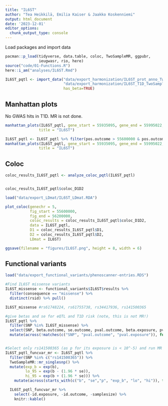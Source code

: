 ---
title: "IL6ST"
author: "Tea Heikkilä, Emilia Kaiser & Jaakko Koskenniemi"
output: html_document
date: '2023-12-01'
editor_options:
  chunk_output_type: console
---

  Load packages and import data
```{r}
pacman::p_load(tidyverse, data.table, coloc, TwoSampleMR, ggpubr, 
               ieugwasr, rio, here)
source("code/01-Functions.R")
here::i_am("analyses/IL6ST.Rmd")
```


```{r}
IL6ST_pqtl <- import_data("data/export_harmonization/IL6ST_prot_anno_TwoSampleMR.csv",
                          "data/export_harmonization/IL6ST_T1D_TwoSampleMR.csv", 
                          has_beta=TRUE)
```

## Manhattan plots

No GWAS hits in T1D. MR is not done.
```{r}
manhattan_plots(IL6ST_pqtl, gene_start = 55935095, gene_end = 55995022,
               title = "IL6ST")

IL6ST_pqtl <- IL6ST_pqtl %>% filter(pos.outcome > 55600000 & pos.outcome < 56200000) 
manhattan_plots(IL6ST_pqtl, gene_start = 55935095, gene_end = 55995022,
               title = "IL6ST")

```


## Coloc

```{r}
coloc_results_IL6ST_pqtl <- analyze_coloc_pqtl(IL6ST_pqtl)


coloc_results_IL6ST_pqtl$coloc_D1D2

```


```{r}

load("data/export_LDmat/IL6ST_LDmat.RDA")

plot_coloc(genechr = 5,
           fig_start = 55600000,
           fig_end = 56200000,
           coloc_results = coloc_results_IL6ST_pqtl$coloc_D1D2,
           data = IL6ST_pqtl,
           D1 = coloc_results_IL6ST_pqtl$D1,
           D2 = coloc_results_IL6ST_pqtl$D2,
           LDmat = IL6ST)

ggsave(filename = "figures/IL6ST.png", height = 8, width = 6)
```


## Functional variants

```{r}
load("data/export_functional_variants/phenoscanner-entries.RDS")

#Find IL6ST missense variants
IL6ST_missense <- functional_variants$IL6ST$results %>% 
  filter(consequence == "missense") %>%  
  distinct(rsid) %>% pull()

IL6ST_missense #rs61748224, rs61755738, rs34417936, rs141500365

#give betas and se for eQTL and T1D risk (note, this is not MR!)
IL6ST_pqtl %>%
  filter(SNP %in% IL6ST_missense) %>%
  select(SNP, beta.outcome, se.outcome, pval.outcome, beta.exposure, pval.exposure) %>%
  mutate(across(!matches(c("SNP", "pval.outcome", "pval.exposure")), function(x) signif(x, digits = 2)))


#Select only rs141500365 (as p for its exposure is < 10^-5) and run MR
IL6ST_pqtl_funcvar_mr <- IL6ST_pqtl %>%
  filter(SNP %in% c("rs141500365")) %>%
  TwoSampleMR::mr_singlesnp() %>%
  mutate(exp_b = exp(b), 
         lo_95 = exp(b - (1.96 * se)),
         hi_95 = exp(b + (1.96 * se))) %>%
    mutate(across(starts_with(c("b", "se","p", "exp_b", "lo", "hi")), function(x) signif(x, digits = 2)))

  IL6ST_pqtl_funcvar_mr %>% 
    select(-id.exposure, -id.outcome, -samplesize) %>% 
    knitr::kable()

```

